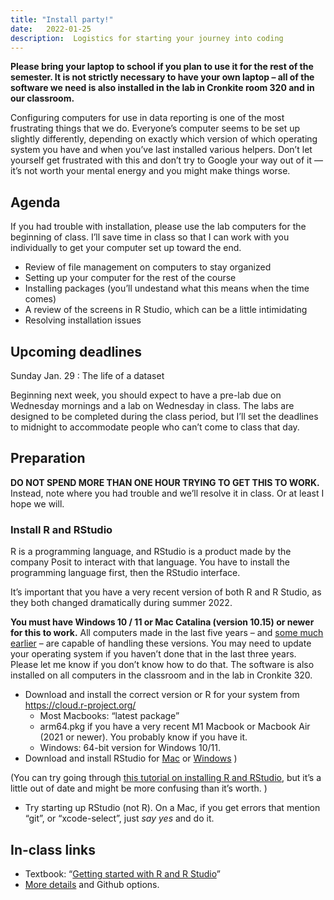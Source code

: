 ```yaml
---
title: "Install party!"
date:   2022-01-25
description:  Logistics for starting your journey into coding
--- 
```


**Please bring your laptop to school if you plan to use it for the rest of the semester. It is not strictly necessary to have your own laptop -- all of the software we need is also installed in the lab in Cronkite room 320 and in our classroom.**

Configuring computers for use in data reporting is one of the most frustrating things that we do. Everyone's computer seems to be set up slightly differently, depending on exactly which version of which operating system you have and when you've last installed various helpers. Don't let yourself get frustrated with this and don't try to Google your way out of it --- it's not worth your mental energy and you might make things worse.  


## Agenda

If you had trouble with installation, please use the lab computers for the beginning of class. I'll save time in class so that I can work with you individually to get your computer set up toward the end. 

* Review of file management on computers to stay organized
* Setting up your computer for the rest of the course
* Installing packages (you'll undestand what this means when the time comes)
* A review of the screens in R Studio, which can be a little intimidating
* Resolving installation issues 


## Upcoming deadlines

[Sunday Jan. 29]{.sked-dates} : The life of a dataset

Beginning next week, you should expect to have a pre-lab due on Wednesday mornings and a lab on Wednesday in class. The labs are designed to be completed during the class period, but I'll set the deadlines to midnight to accommodate people who can't come to class that day. 

## Preparation

 **DO NOT SPEND MORE THAN ONE HOUR TRYING TO GET THIS TO WORK.** Instead, note where you had trouble and we'll resolve it in class. Or at least I hope we will. 

### Install R and RStudio

R is a programming language, and RStudio is a product made by the company Posit to interact with that language. You have to install the programming language first, then the RStudio interface.

It's important that you have a very recent version of both R and R Studio, as they both changed dramatically during summer 2022. 

**You must have Windows 10 / 11 or Mac Catalina (version 10.15) or newer for this to work.**  All computers made in the last five years -- and [some much earlier](https://support.apple.com/en-us/HT210222) -- are capable of handling these versions. You may need to update your operating system if you haven't done that in the last three years. Please let me know if you don't know how to do that. The software is also installed on all computers in the classroom and in the lab in Cronkite 320. 

* Download and install the correct version or R for your system from <https://cloud.r-project.org/> 
    * Most Macbooks:  "latest package" 
    * arm64.pkg if you have a very recent M1 Macbook or Macbook Air (2021 or newer). You probably know if you have it. 
    * Windows: 64-bit version for Windows 10/11. 

* Download and install RStudio  for [Mac](https://download1.rstudio.org/desktop/macos/RStudio-2022.07.2-576.dmg)  or [Windows](https://download1.rstudio.org/desktop/windows/RStudio-2022.07.2-576.exe) )

(You can try going through   [this tutorial on installing R and RStudio](https://learnr-examples.shinyapps.io/ex-setup-r/#section-welcome), but it's a little out of date and might be more confusing than it's worth. )
  
* Try starting up RStudio (not R). On a Mac, if you get errors that mention "git", or "xcode-select", just *say yes* and do it. 

## In-class links

* Textbook: "[Getting started with R and R Studio](https://cronkitedata.github.io/djtextbook/r-start.html)"
* [More details](../inclass/01-github-logistics.qmd) and Github options.



 